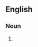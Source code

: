 {{also|house husbands}}

==English==

===Noun===
{{head|en|noun form}}

# {{plural of|en|househusband}}